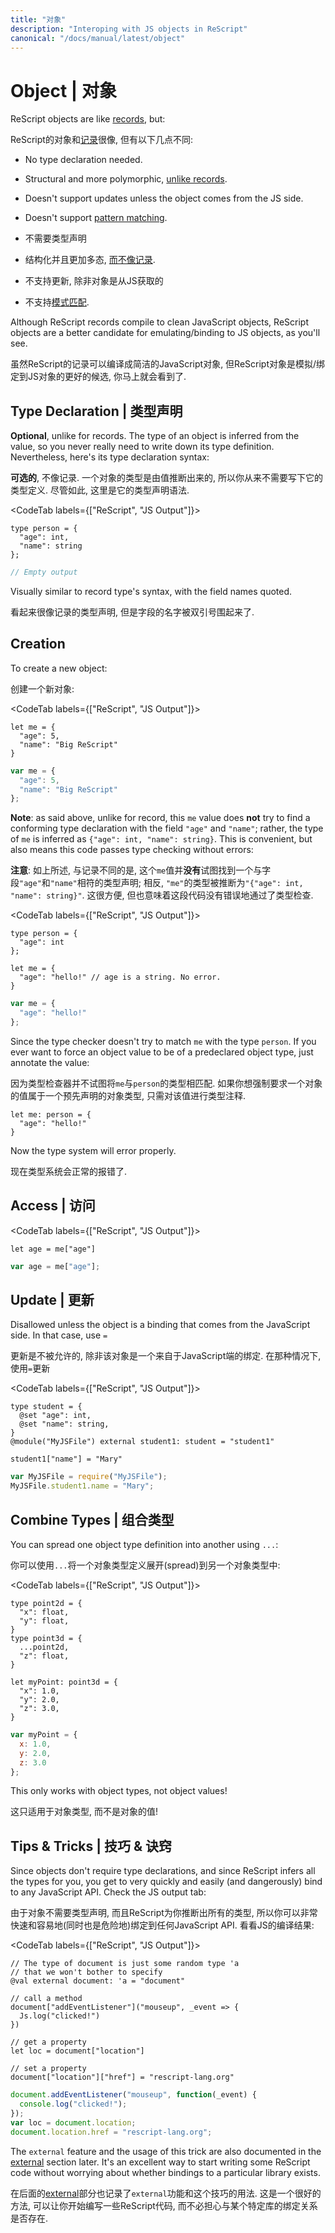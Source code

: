 ```yaml
---
title: "对象"
description: "Interoping with JS objects in ReScript"
canonical: "/docs/manual/latest/object"
---
```


# Object | 对象

ReScript objects are like [records](record.md), but:

ReScript的对象和[记录](record.md)很像, 但有以下几点不同:

- No type declaration needed.
- Structural and more polymorphic, [unlike records](record.md#record-types-are-found-by-field-name).
- Doesn't support updates unless the object comes from the JS side.
- Doesn't support [pattern matching](pattern-matching-destructuring).

- 不需要类型声明
- 结构化并且更加多态, [而不像记录](record.md#record-types-are-found-by-field-name).
- 不支持更新, 除非对象是从JS获取的
- 不支持[模式匹配](pattern-matching-destructuring).

<!-- TODO: support update man -->

Although ReScript records compile to clean JavaScript objects, ReScript objects are a better candidate for emulating/binding to JS objects, as you'll see.

虽然ReScript的记录可以编译成简洁的JavaScript对象, 但ReScript对象是模拟/绑定到JS对象的更好的候选, 你马上就会看到了.


## Type Declaration | 类型声明

**Optional**, unlike for records. The type of an object is inferred from the value, so you never really need to write down its type definition. Nevertheless, here's its type declaration syntax:

**可选的**, 不像记录. 一个对象的类型是由值推断出来的, 所以你从来不需要写下它的类型定义. 尽管如此, 这里是它的类型声明语法. 

<CodeTab labels={["ReScript", "JS Output"]}>

```res prelude
type person = {
  "age": int,
  "name": string
};
```
```js
// Empty output
```

</CodeTab>

Visually similar to record type's syntax, with the field names quoted.

看起来很像记录的类型声明, 但是字段的名字被双引号围起来了.

<!-- TODO: document {.} and {..} -->

## Creation

To create a new object:

创建一个新对象: 

<CodeTab labels={["ReScript", "JS Output"]}>

```res example
let me = {
  "age": 5,
  "name": "Big ReScript"
}
```
```js
var me = {
  "age": 5,
  "name": "Big ReScript"
};
```

</CodeTab>

**Note**: as said above, unlike for record, this `me` value does **not** try to find a conforming type declaration with the field `"age"` and `"name"`; rather, the type of `me` is inferred as `{"age": int, "name": string}`. This is convenient, but also means this code passes type checking without errors:

**注意**: 如上所述, 与记录不同的是, 这个`me`值并**没有**试图找到一个与字段`"age"`和`"name"`相符的类型声明; 相反, `"me"`的类型被推断为`"{"age": int, "name": string}"`. 这很方便, 但也意味着这段代码没有错误地通过了类型检查. 

<CodeTab labels={["ReScript", "JS Output"]}>

```res
type person = {
  "age": int
};

let me = {
  "age": "hello!" // age is a string. No error.
}
```
```js
var me = {
  "age": "hello!"
};
```

</CodeTab>

Since the type checker doesn't try to match `me` with the type `person`. If you ever want to force an object value to be of a predeclared object type, just annotate the value:

因为类型检查器并不试图将`me`与`person`的类型相匹配. 如果你想强制要求一个对象的值属于一个预先声明的对象类型, 只需对该值进行类型注释.

```res
let me: person = {
  "age": "hello!"
}
```

Now the type system will error properly.

现在类型系统会正常的报错了.

## Access | 访问

<CodeTab labels={["ReScript", "JS Output"]}>

```res
let age = me["age"]
```
```js
var age = me["age"];
```

</CodeTab>

## Update | 更新

Disallowed unless the object is a binding that comes from the JavaScript side. In that case, use `=`

更新是不被允许的, 除非该对象是一个来自于JavaScript端的绑定. 在那种情况下, 使用`=`更新

<CodeTab labels={["ReScript", "JS Output"]}>

```res example
type student = {
  @set "age": int,
  @set "name": string,
}
@module("MyJSFile") external student1: student = "student1"

student1["name"] = "Mary"
```
```js
var MyJSFile = require("MyJSFile");
MyJSFile.student1.name = "Mary";
```

</CodeTab>

## Combine Types | 组合类型

You can spread one object type definition into another using `...`:

你可以使用`...`将一个对象类型定义展开(spread)到另一个对象类型中:

<CodeTab labels={["ReScript", "JS Output"]}>

```res example
type point2d = {
  "x": float,
  "y": float,
}
type point3d = {
  ...point2d,
  "z": float,
}

let myPoint: point3d = {
  "x": 1.0,
  "y": 2.0,
  "z": 3.0,
}
```
```js
var myPoint = {
  x: 1.0,
  y: 2.0,
  z: 3.0
};
```

</CodeTab>

This only works with object types, not object values!

这只适用于对象类型, 而不是对象的值!

## Tips & Tricks | 技巧 & 诀窍

Since objects don't require type declarations, and since ReScript infers all the types for you, you get to very quickly and easily (and dangerously) bind to any JavaScript API. Check the JS output tab:

由于对象不需要类型声明, 而且ReScript为你推断出所有的类型, 所以你可以非常快速和容易地(同时也是危险地)绑定到任何JavaScript API. 看看JS的编译结果:

<CodeTab labels={["ReScript", "JS Output"]}>

```res example
// The type of document is just some random type 'a
// that we won't bother to specify
@val external document: 'a = "document"

// call a method
document["addEventListener"]("mouseup", _event => {
  Js.log("clicked!")
})

// get a property
let loc = document["location"]

// set a property
document["location"]["href"] = "rescript-lang.org"
```
```js
document.addEventListener("mouseup", function(_event) {
  console.log("clicked!");
});
var loc = document.location;
document.location.href = "rescript-lang.org";
```

</CodeTab>

The `external` feature and the usage of this trick are also documented in the [external](external#tips--tricks) section later. It's an excellent way to start writing some ReScript code without worrying about whether bindings to a particular library exists.

在后面的[external](external#tips--tricks)部分也记录了`external`功能和这个技巧的用法. 这是一个很好的方法, 可以让你开始编写一些ReScript代码, 而不必担心与某个特定库的绑定关系是否存在.
